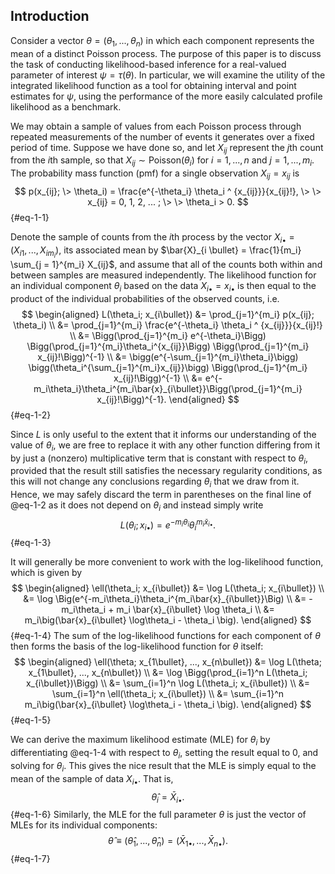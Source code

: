 ## Introduction {#sec-intro}

Consider a vector $\theta = (\theta_1, ..., \theta_n)$ in which each component represents the mean of a distinct Poisson process. The purpose of this paper is to discuss the task of conducting likelihood-based inference for a real-valued parameter of interest $\psi = \tau(\theta)$. In particular, we will examine the utility of the integrated likelihood function as a tool for obtaining interval and point estimates for $\psi$, using the performance of the more easily calculated profile likelihood as a benchmark.

We may obtain a sample of values from each Poisson process through repeated measurements of the number of events it generates over a fixed period of time. Suppose we have done so, and let $X_{ij}$ represent the $j$th count from the $i$th sample, so that $X_{ij} \sim \text{Poisson}(\theta_i)$ for $i = 1, ..., n$ and $j = 1, ..., m_i.$  The probability mass function (pmf) for a single observation $X_{ij} = x_{ij}$ is 
$$
p(x_{ij}; \> \theta_i) = \frac{e^{-\theta_i} \theta_i ^ {x_{ij}}}{x_{ij}!}, \> \> x_{ij} = 0, 1, 2, ... ; \> \> \theta_i > 0.
$${#eq-1-1}

Denote the sample of counts from the $i$th process by the vector $X_{i\bullet} = (X_{i1}, ..., X_{im_i})$, its associated mean by $\bar{X}_{i \bullet} = \frac{1}{m_i} \sum_{j = 1}^{m_i} X_{ij}$, and assume that all of the counts both within and between samples are measured independently. The likelihood function for an individual component $\theta_i$ based on the data $X_{i\bullet} = x_{i\bullet}$ is then equal to the product of the individual probabilities of the observed counts, i.e.
$$
\begin{aligned}
L(\theta_i; x_{i\bullet}) &= \prod_{j=1}^{m_i} p(x_{ij}; \theta_i) \\
                          &= \prod_{j=1}^{m_i} \frac{e^{-\theta_i} \theta_i ^ {x_{ij}}}{x_{ij}!} \\
                          &= \Bigg(\prod_{j=1}^{m_i} e^{-\theta_i}\Bigg) \Bigg(\prod_{j=1}^{m_i}\theta_i^{x_{ij}}\Bigg) \Bigg(\prod_{j=1}^{m_i} x_{ij}!\Bigg)^{-1} \\
                          &= \bigg(e^{-\sum_{j=1}^{m_i}\theta_i}\bigg) \bigg(\theta_i^{\sum_{j=1}^{m_i}x_{ij}}\bigg) \Bigg(\prod_{j=1}^{m_i} x_{ij}!\Bigg)^{-1} \\
                          &= e^{-m_i\theta_i}\theta_i^{m_i\bar{x}_{i\bullet}}\Bigg(\prod_{j=1}^{m_i} x_{ij}!\Bigg)^{-1}.
\end{aligned}
$${#eq-1-2}

Since $L$ is only useful to the extent that it informs our understanding of the value of $\theta_i$, we are free to replace it with any other function differing from it by just a (nonzero) multiplicative term that is constant with respect to $\theta_i$, provided that the result still satisfies the necessary regularity conditions, as this will not change any conclusions regarding $\theta_i$ that we draw from it. Hence, we may safely discard the term in parentheses on the final line of @eq-1-2 as it does not depend on $\theta_i$ and instead simply write 
$$
L(\theta_i; x_{i\bullet}) = e^{-m_i\theta_i}\theta_i^{m_i\bar{x}_{i\bullet}}.
$${#eq-1-3}

It will generally be more convenient to work with the log-likelihood function, which is given by 
$$
\begin{aligned}
\ell(\theta_i; x_{i\bullet}) &= \log L(\theta_i; x_{i\bullet}) \\
                           &= \log \Big(e^{-m_i\theta_i}\theta_i^{m_i\bar{x}_{i\bullet}}\Big) \\
                           &= -m_i\theta_i + m_i \bar{x}_{i\bullet} \log \theta_i \\
                           &=  m_i\big(\bar{x}_{i\bullet} \log\theta_i - \theta_i \big).
\end{aligned}
$${#eq-1-4}
The sum of the log-likelihood functions for each component of $\theta$ then forms the basis of the log-likelihood function for $\theta$ itself:
$$
\begin{aligned}
\ell(\theta; x_{1\bullet}, ..., x_{n\bullet}) &= \log L(\theta; x_{1\bullet}, ..., x_{n\bullet}) \\
                                              &= \log \Bigg(\prod_{i=1}^n L(\theta_i; x_{i\bullet})\Bigg) \\
                                              &= \sum_{i=1}^n \log L(\theta_i; x_{i\bullet}) \\
                                              &= \sum_{i=1}^n \ell(\theta_i; x_{i\bullet}) \\
                                              &= \sum_{i=1}^n m_i\big(\bar{x}_{i\bullet} \log\theta_i - \theta_i \big).
\end{aligned}
$${#eq-1-5}

We can derive the maximum likelihood estimate (MLE) for $\theta_i$ by differentiating @eq-1-4 with respect to $\theta_i$, setting the result equal to 0, and solving for $\theta_i$. This gives the nice result that the MLE is simply equal to the mean of the sample of data $X_{i\bullet}$. That is, 
$$
\hat{\theta}_i = \bar{X}_{i\bullet}.
$${#eq-1-6}
Similarly, the MLE for the full parameter $\theta$ is just the vector of MLEs for its individual components:
$$
\hat{\theta} \equiv (\hat{\theta}_1, ..., \hat{\theta}_n) = (\bar{X}_{1\bullet}, ..., \bar{X}_{n\bullet}).
$${#eq-1-7}
